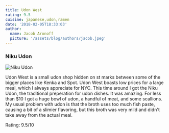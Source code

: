 ```yaml
---
title: Udon West
rating: 9.5
cuisine: japanese,udon,ramen
date: '2018-02-05T18:33:03'
author:
  name: Jacob Aronoff
  picture: '/assets/blog/authors/jacob.jpeg'
---
```


### Niku Udon
![Niku Udon](/blog/udon-west.jpg)

Udon West is a small udon shop hidden on st marks between some of the bigger places like Kenka and Spot. Udon West boasts low prices for a large meal, which I always appreciate for NYC. This time around I got the Niku Udon, the traditional preperation for udon dishes. It was amazing. For less than $10 I got a huge bowl of udon, a handful of meat, and some scallions. My usual problem with udon is that the broth uses too much fish paste, causing a bit of a slimier flavoring, but this broth was very mild and didn't take away from the actual meal.

Rating: 9.5/10

